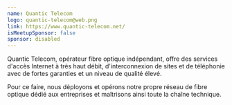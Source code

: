 ```yaml
---
name: Quantic Telecom
logo: quantic-telecom@web.png
link: https://www.quantic-telecom.net/
isMeetupSponsor: false
sponsor: disabled
---
```


Quantic Telecom, opérateur fibre optique indépendant, offre des services
d'accès Internet à très haut débit, d'interconnexion de sites et de
téléphonie avec de fortes garanties et un niveau de qualité élevé.

Pour ce faire, nous déployons et opérons notre propre réseau de fibre optique
dédié aux entreprises et maîtrisons ainsi toute la chaîne technique.
